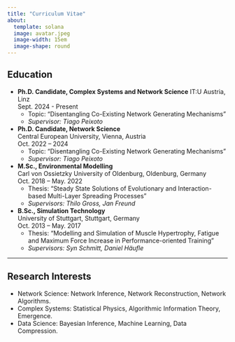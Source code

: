 ```yaml
---
title: "Curriculum Vitae"
about:
  template: solana
  image: avatar.jpeg
  image-width: 15em
  image-shape: round
---
```


<!-- ![](CV/cv_Sebastian_Kusch.pdf){width=100% height=1000} -->



## Education

- **Ph.D. Candidate, Complex Systems and Network Science**
  IT:U Austria, Linz\
  Sept. 2024 - Present
  - Topic: "Disentangling Co-Existing Network Generating Mechanisms" 
  - *Supervisor: Tiago Peixoto*

- **Ph.D. Candidate, Network Science**  
  Central European University, Vienna, Austria  
  Oct. 2022 – 2024  
  - Topic: "Disentangling Co-Existing Network Generating Mechanisms"  
  - *Supervisor: Tiago Peixoto*

- **M.Sc., Environmental Modelling**  
  Carl von Ossietzky University of Oldenburg, Oldenburg, Germany  
  Oct. 2018 – May. 2022  
  - Thesis: "Steady State Solutions of Evolutionary and Interaction-based Multi-Layer Spreading Processes"  
  - *Supervisors: Thilo Gross, Jan Freund*

- **B.Sc., Simulation Technology**  
  University of Stuttgart, Stuttgart, Germany  
  Oct. 2013 – May. 2017  
  - Thesis: "Modelling and Simulation of Muscle Hypertrophy, Fatigue and Maximum Force Increase in Performance-oriented Training"  
  - *Supervisors: Syn Schmitt, Daniel Häufle*

---

## Research Interests

- Network Science: Network Inference, Network Reconstruction, Network Algorithms.
- Complex Systems: Statistical Physics, Algorithmic Information Theory, Emergence.
- Data Science: Bayesian Inference, Machine Learning, Data Compression.

<!-- --- -->
<!-- 
## Research Experience

- **Research Internship**  
  Helmholtz Institute for Functional Marine Biodiversity, Oldenburg, Germany  
  Mar. 2020 – Jul. 2020  
  - Biodiversity Theory: Using diffusion maps to find patterns in ecological models and data sets, scientific report titled "Functional patterns in ecological systems"
  - Mathematical Modelling: Using the Julia language to model ecological systems (food webs, competition models) and run dynamical simulations and algorithms (non-official Julia package at DiffusionMap.jl)

- **Research Internship**  
  BTC Business Technology Consulting AG / Team Data Science and Artificial Intelligence, Oldenburg, Germany  
  Nov. 2019 – Feb. 2020  
  - Programming Project: Title: "Conception and implementation of a testing environment for an artificial intelligent system in the context of autonomous driving".
  - Reinforcement Learning Project: Title: "Conception and implementation of an artificial intelligent reinforcement learning agent with the purpose of driving autonomously".

- **Student Research Assistant**  
  Institute for Chemistry and Biology of the Marine Environment, University Oldenburg, Oldenburg, Germany  
  Mar. 2019 – Jan. 2020  
  - Non-linear Dynamics Project: Attractor Reconstruction in Julia
  - Visualization Project: Web-based visualization of bird migration models, written in JavaScript and HTML (see github.com/bastikusch/birdmigration)

- **Student Research Assistant**  
  Institute for Sports and Movement, University of Stuttgart, Stuttgart, Germany  
  Jul. 2015 – Nov. 2016  
  - Biomechanics Project: Research projects addressing biomechanical modelling and simulations (data aggregating experiments and programming in Matlab). -->

<!-- --- -->
<!-- 
## Teaching Experience

- **Certificate of Teaching in Higher Education**  
  Yehuda Elkana Center, CEU, Vienna, Austria  
  Sep. 2023 – Jun. 2024  
  - Certificate [16 ECTS]: Teaching program integrating scholarship, practice, and innovation in teaching, equipping participants to design effective courses, master student-centered teaching techniques, and assess student learning. Additional focus on utilizing technology, promoting diversity and inclusion, and fostering lifelong professional development through reflective practices.

- **Teaching Assistant**  
  Central European University, Vienna, Austria  
  - Multivariate Calculus (Spring 24): Weekly tutorial sessions, additional Q&A sessions, design and grade assignments.
  - Introduction to Optimization (Winter 23/24): Supervise and grade group presentations, office hours, design and grade assignments.
  - Numerical Methods in Calculus and Algebra (Fall 23/24): Supervise and grade group presentations, office hours, design and grade assignments.

- **Teaching Assistant**  
  University of Stuttgart, Stuttgart, Germany  
  - Engineering Mechanics 2 (Summer 15): Weekly tutorial group, Correct exercises, Assist in grading the final exam.
  - Engineering Mechanics 1 (Winter 14/15): Weekly tutorial group, Correct exercises, Assist in grading the final exam.

---

## Awards & Honors

- Best talk by an early career researcher: NetSci 2024, Quebec
- Academic Achievement Award for First-Year Doctoral Students 2023/24: CEU, Vienna

---

## Community Service and Outreach

- **NetPLACE Seminars**  
  Organiser  
  Sep. 2023 – Present  
  - Online Seminars: Co-organize bi-weekly online seminars, focusing on early career researchers and the problems they encounter in academia.
  - Panel, NetSci-X 2024, Venice: Co-organized a panel with the title "Redefining scientific communication: from the scientific community to the society"

---

## Work Experience

- **Developer**  
  BTC Business Technology Consulting AG / Team Data Science and Artificial Intelligence, Oldenburg, Germany  
  Mar. 2020 – Jun. 2021  
  - AI Projects: geometric optimization of lane reconstructions, quantification of simulation uncertainties, heuristic search algorithms for dimension reduction problems and conception of metric search tree data structures.

- **European Voluntary Service**  
  Youth Work Ireland Galway, YWIG, Galway, Ireland  
  Oct. 2017 – Aug. 2018

- **Voluntary Social Year**  
  FRAPORT SKYLINERS e.V., Frankfurt, Germany  
  Aug. 2012 – Jul. 2013

---

## Skills

- **Languages:** German (native), English (fluent), French, Spanish, Swedish (all basic)
- **Programming:** Python, Julia, C#, HTML, JavaScript, Latex, Git

---

**Updated:** July 14, 2024 -->
